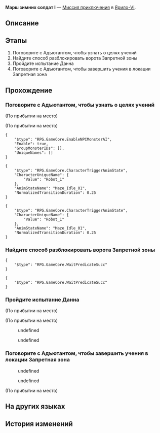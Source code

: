 {{Дополнить|Диалоги.}}
{{Миссия Инфобокс
|id              = 4071311
|Название        = 
|Изображение     = Миссия Освоения Марш зимних солдат I.png
|Тип             = Миссия приключения
|События         = 
|Глава           = 
|Условия         = 
|Персонажи       = Адъютант; Данн; Первопроходец
|СтартЛокация    = Запретная зона Среброгривых Стражей
|Мир             = Ярило-VI
|Локации         = Запретная зона Среброгривых Стражей
|Предыдущая      = 
|Следующая       = 
|Награды         = 
}}
'''Марш зимних солдат I''' — [[Миссия приключения]] в [[Ярило-VI]].

==Описание==
{{Описание|<!--официальное описание из Перекрёстка судеб-->}}

==Этапы==
# Поговорите с Адъютантом, чтобы узнать о целях учений
# Найдите способ разблокировать ворота Запретной зоны
# Пройдите испытание Данна
# Поговорите с Адъютантом, чтобы завершить учения в локации Запретная зона

==Прохождение==
{{Дополнить}}


===Поговорите с Адъютантом, чтобы узнать о целях учений===
{{Описание миссии|локация=Запретная зона Среброгривых Стражей|Данн приглашает вас принять участие в совместных учениях в Запретной зоне Среброгривых Стражей.<br />Поговорите с Адъютантом, чтобы понять боевые задачи этих учений.}}
{{Диалог Начало}}
;(По прибытии на место)

;(По прибытии на место)
<pre>{
	"$type": "RPG.GameCore.EnableNPCMonsterAI",
	"Enable": true,
	"GroupMonsterIDs": [],
	"UniqueNames": []
}</pre>
<pre>{
	"$type": "RPG.GameCore.CharacterTriggerAnimState",
	"CharacterUniqueName": {
		"Value": "Robot_1"
	},
	"AnimStateName": "Maze_Idle_01",
	"NormalizedTransitionDuration": 0.25
}</pre>
<!--Unknown TalkSentence: 407131101-->
<!--Unknown TalkSentence: 407131102-->
<!--Unknown TalkSentence: 407131103-->
<!--Unknown TalkSentence: 407131104-->
<pre>{
	"$type": "RPG.GameCore.CharacterTriggerAnimState",
	"CharacterUniqueName": {
		"Value": "Robot_1"
	},
	"AnimStateName": "Maze_Idle_01",
	"NormalizedTransitionDuration": 0.25
}</pre>
:<!--1-second delay-->
{{Диалог Конец}}

===Найдите способ разблокировать ворота Запретной зоны===
{{Описание миссии|локация=Запретная зона Среброгривых Стражей|Данн приглашает вас принять участие в совместных учениях в Запретной зоне Среброгривых Стражей.<br />Первая цель битвы - прорвать блокаду Запретной зоны. Найдите способ открыть ворота.}}
{{Диалог Начало}}
<pre>{
	"$type": "RPG.GameCore.WaitPredicateSucc"
}</pre>
<pre>{
	"$type": "RPG.GameCore.WaitPredicateSucc"
}</pre>
{{Диалог Конец}}

===Пройдите испытание Данна===
{{Описание миссии|локация=Запретная зона Среброгривых Стражей|Вы успешно прорвали блокаду Запретной зоны Среброгривых Стражей. Если вы победите Данна, эти учения будут окончены.}}
{{Диалог Начало}}
;(По прибытии на место)

;(По прибытии на место)
<!--Unknown TalkSentence: 407131117-->
<!--Unknown TalkSentence: 407131118-->
<!--Unknown TalkSentence: 407131119-->
<!--Unknown TalkSentence: 407131120-->
:{{Диалог}} undefined
:{{Диалог}} undefined
<!--Unknown TalkSentence: 407131122-->
{{Диалог Конец}}

===Поговорите с Адъютантом, чтобы завершить учения в локации Запретная зона===
{{Описание миссии|локация=Запретная зона Среброгривых Стражей|Вы прошли первое испытание в локации Запретная зона.<br />Поговорите с Адъютантом и получите награду.}}
{{Диалог Начало}}
<!--Unknown TalkSentence: 407131126-->
:{{Диалог}} undefined
:{{Диалог}} undefined
<!--Unknown TalkSentence: 407131128-->
<!--Unknown TalkSentence: 407131131-->
<!--Unknown TalkSentence: 407131132-->
<!--Unknown TalkSentence: 407131133-->
;(По прибытии на место)
{{Диалог Конец}}

==На других языках==
{{На других языках
|en   = Winter Soldiers' March (I)
|zhs  = 冬兵进行曲•其一
|zht  = 冬兵進行曲•其一
|ja   = 冬兵進行曲・その1
|ko   = 겨울 병사 행진곡•1
|es   = Marcha de los soldados invernales I
|fr   = Marche des soldats de l'hiver (I)
|ru   = Марш зимних солдат I
|th   = ลำนำทหารเหมันต์ 1
|vi   = Khúc Quân Hành Băng Giá-1
|de   = Marsch der Wintersoldaten (Teil 1)
|id   = Mars Tentara Musim Dingin (1)
|pt   = Marcha dos Soldados Invernais (I)
}}

==История изменений==
{{История изменений|2.7}}

